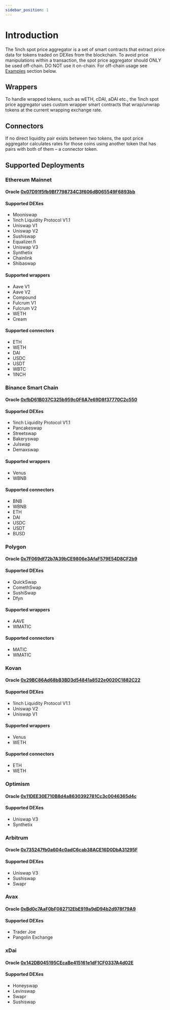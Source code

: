 ```yaml
---
sidebar_position: 1
---
```


# Introduction

The 1inch spot price aggregator is a set of smart contracts that extract price data for tokens traded on DEXes from the blockchain. To avoid price manipulations within a transaction, the spot price aggregator should ONLY be used off-chain. DO NOT use it on-chain. For off-chain usage see [Examples](#examples) section below.

## Wrappers

To handle wrapped tokens, such as wETH, cDAI, aDAI etc., the 1inch spot price aggregator uses custom wrapper smart contracts that wrap/unwrap tokens at the current wrapping exchange rate.

## Connectors

If no direct liquidity pair exists between two tokens, the spot price aggregator calculates rates for those coins using another token that has pairs with both of them – a connector token.

## Supported Deployments

### Ethereum Mainnet

#### Oracle [0x07D91f5fb9Bf7798734C3f606dB065549F6893bb](https://etherscan.io/address/0x07D91f5fb9Bf7798734C3f606dB065549F6893bb)

#### Supported DEXes

* Mooniswap
* 1inch Liquidity Protocol V1.1
* Uniswap V1
* Uniswap V2
* Sushiswap
* Equalizer.fi
* Uniswap V3
* Synthetix
* Chainlink
* Shibaswap

#### Supported wrappers

* Aave V1
* Aave V2
* Compound
* Fulcrum V1
* Fulcrum V2
* WETH
* Cream

#### Supported connectors

* ETH
* WETH
* DAI
* USDC
* USDT
* WBTC
* 1INCH

### Binance Smart Chain

#### Oracle [0xfbD61B037C325b959c0F6A7e69D8f37770C2c550](https://bscscan.com/address/0xfbD61B037C325b959c0F6A7e69D8f37770C2c550)

#### Supported DEXes

* 1inch Liquidity Protocol V1.1
* Pancakeswap
* Streetswap
* Bakeryswap
* Julswap
* Demaxswap

#### Supported wrappers

* Venus
* WBNB

#### Supported connectors

* BNB
* WBNB
* ETH
* DAI
* USDC
* USDT
* BUSD

### Polygon

#### Oracle [0x7F069df72b7A39bCE9806e3AfaF579E54D8CF2b9](https://explorer-mainnet.maticvigil.com/address/0x7F069df72b7A39bCE9806e3AfaF579E54D8CF2b9/transactions)

#### Supported DEXes

* QuickSwap
* ComethSwap
* SushiSwap
* Dfyn

#### Supported wrappers

* AAVE
* WMATIC

#### Supported connectors

* MATIC
* WMATIC

### Kovan

#### Oracle [0x29BC86Ad68bB3BD3d54841a8522e0020C1882C22](https://kovan.etherscan.io/address/0x29BC86Ad68bB3BD3d54841a8522e0020C1882C22)

#### Supported DEXes

* 1inch Liquidity Protocol V1.1
* Uniswap V2
* Uniswap V1

#### Supported wrappers

* Venus
* WETH

#### Supported connectors

* ETH
* WETH

### Optimism

#### Oracle [0x11DEE30E710B8d4a8630392781Cc3c0046365d4c](https://optimistic.etherscan.io/address/0x11DEE30E710B8d4a8630392781Cc3c0046365d4c)

#### Supported DEXes

* Uniswap V3
* Synthetix

### Arbitrum

#### Oracle [0x735247fb0a604c0adC6cab38ACE16D0DbA31295F](https://arbiscan.io/address/0x735247fb0a604c0adc6cab38ace16d0dba31295f)

#### Supported DEXes

* Uniswap V3
* Sushiswap
* Swapr

### Avax

#### Oracle [0xBd0c7AaF0bF082712EbE919a9dD94b2d978f79A9](https://snowtrace.io/address/0xBd0c7AaF0bF082712EbE919a9dD94b2d978f79A9)

#### Supported DEXes

* Trader Joe
* Pangolin Exchange

### xDai

#### Oracle [0x142DB045195CEcaBe415161e1dF1CF0337A4d02E](https://blockscout.com/xdai/mainnet/address/0x142DB045195CEcaBe415161e1dF1CF0337A4d02E)

#### Supported DEXes

* Honeyswap
* Levinswap
* Swapr
* Sushiswap
